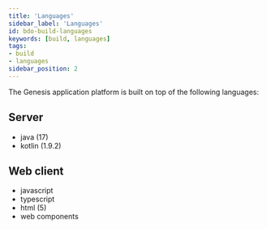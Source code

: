 ```yaml
---
title: 'Languages'
sidebar_label: 'Languages'
id: bdo-build-languages
keywords: [build, languages]
tags:
- build
- languages
sidebar_position: 2
---
```


The Genesis application platform is built on top of the following languages:

## Server

- java (17)
- kotlin (1.9.2)

## Web client

- javascript
- typescript
- html (5)
- web components
